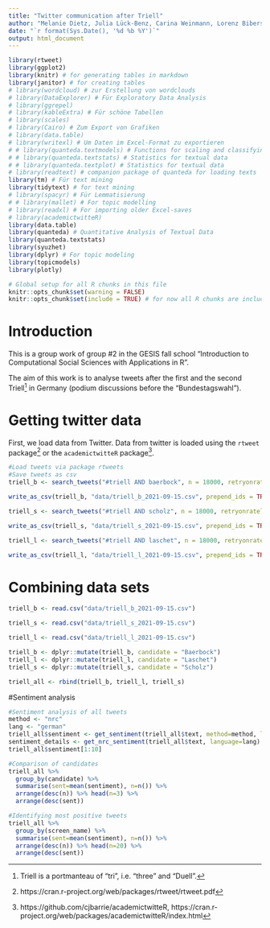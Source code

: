 ```yaml
---
title: "Twitter communication after Triell"
author: "Melanie Dietz, Julia Lück-Benz, Carina Weinmann, Lorenz Biberstein, Gabor Scheiring"
date: "`r format(Sys.Date(), '%d %b %Y')`"
output: html_document
---
```


```r
library(rtweet)
library(ggplot2)
library(knitr) # for generating tables in markdown
library(janitor) # for creating tables
# library(wordcloud) # zur Erstellung von wordclouds
# library(DataExplorer) # Für Exploratory Data Analysis
# library(ggrepel)
# library(kableExtra) # Für schöne Tabellen
# library(scales)
# library(Cairo) # Zum Export von Grafiken
# library(data.table)
# library(writexl) # Um Daten im Excel-Format zu exportieren
# # library(quanteda.textmodels) # Functions for scaling and classifying textual data
# # library(quanteda.textstats) # Statistics for textual data
# # library(quanteda.textplot) # Statistics for textual data 
# library(readtext) # companion package of quanteda for loading texts
library(tm) # Für text mining
library(tidytext) # for text mining
# library(spacyr) # Für Lemmatisierung
# # library(mallet) # For topic modelling
# library(readxl) # For importing older Excel-saves
# library(academictwitteR)
library(data.table)
library(quanteda) # Quantitative Analysis of Textual Data 
library(quanteda.textstats)
library(syuzhet)
library(dplyr) # For topic modeling
library(topicmodels)
library(plotly)
```


```r
# Global setup for all R chunks in this file
knitr::opts_chunk$set(warning = FALSE)
knitr::opts_chunk$set(include = TRUE) # for now all R chunks are included, can be taken out here later
```

# Introduction

This is a group work of group #2 in the GESIS fall school "Introduction to Computational Social Sciences with Applications in R". 

The aim of this work is to analyse tweets after the first and the second Triell^[Triell is a portmanteau of "tri", i.e. "three" and "Duell".] in Germany (podium discussions before the "Bundestagswahl").

# Getting twitter data

First, we load data from Twitter. Data from twitter is loaded using the `rtweet` package^[https://cran.r-project.org/web/packages/rtweet/rtweet.pdf] or the `academictwitteR` package^[https://github.com/cjbarrie/academictwitteR, https://cran.r-project.org/web/packages/academictwitteR/index.html]. 

```r
#Load tweets via package rtweets
#Save tweets as csv
triell_b <- search_tweets("#triell AND baerbock", n = 18000, retryonratelimit = TRUE, include_rts = FALSE, lang = "de")

write_as_csv(triell_b, "data/triell_b_2021-09-15.csv", prepend_ids = TRUE, na = "", fileEncoding = "UTF-8")

triell_s <- search_tweets("#triell AND scholz", n = 18000, retryonratelimit = TRUE, include_rts = FALSE, lang = "de")

write_as_csv(triell_s, "data/triell_s_2021-09-15.csv", prepend_ids = TRUE, na = "", fileEncoding = "UTF-8")

triell_l <- search_tweets("#triell AND laschet", n = 18000, retryonratelimit = TRUE, include_rts = FALSE, lang = "de")

write_as_csv(triell_l, "data/triell_l_2021-09-15.csv", prepend_ids = TRUE, na = "", fileEncoding = "UTF-8")
```

# Combining data sets

```r
triell_b <- read.csv("data/triell_b_2021-09-15.csv")

triell_s <- read.csv("data/triell_s_2021-09-15.csv")

triell_l <- read.csv("data/triell_l_2021-09-15.csv")

triell_b <- dplyr::mutate(triell_b, candidate = "Baerbock")
triell_l <- dplyr::mutate(triell_l, candidate = "Laschet")
triell_s <- dplyr::mutate(triell_s, candidate = "Scholz")

triell_all <- rbind(triell_b, triell_l, triell_s)
```

#Sentiment analysis

```r
#Sentiment analysis of all tweets
method <- "nrc"
lang <- "german"
triell_all$sentiment <- get_sentiment(triell_all$text, method=method, language=lang)
sentiment_details <- get_nrc_sentiment(triell_all$text, language=lang)
triell_all$sentiment[1:10]

#Comparison of candidates
triell_all %>% 
  group_by(candidate) %>% 
  summarise(sent=mean(sentiment), n=n()) %>% 
  arrange(desc(n)) %>% head(n=3) %>% 
  arrange(desc(sent))

#Identifying most positive tweets
triell_all %>% 
  group_by(screen_name) %>% 
  summarise(sent=mean(sentiment), n=n()) %>% 
  arrange(desc(n)) %>% head(n=20) %>% 
  arrange(desc(sent))
```

